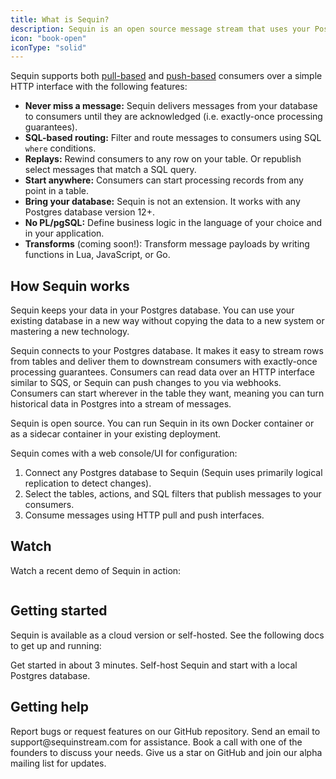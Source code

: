 ```yaml
---
title: What is Sequin?
description: Sequin is an open source message stream that uses your Postgres tables as the storage layer. This means you can turn existing Postgres tables into streams with exactly-once processing. And compared to other streaming systems like Kafka, Sequin offers a much richer feature-set, like SQL-based routing and rewinds.
icon: "book-open"
iconType: "solid"
---
```


Sequin supports both [pull-based](/core-concepts#pull-consumers) and [push-based](/core-concepts#push-consumers) consumers over a simple HTTP interface with the following features:

- **Never miss a message:** Sequin delivers messages from your database to consumers until they are acknowledged (i.e. exactly-once processing guarantees).
- **SQL-based routing:** Filter and route messages to consumers using SQL `where` conditions.
- **Replays:** Rewind consumers to any row on your table. Or republish select messages that match a SQL query.
- **Start anywhere:** Consumers can start processing records from any point in a table.
- **Bring your database:** Sequin is not an extension. It works with any Postgres database version 12+.
- **No PL/pgSQL:** Define business logic in the language of your choice and in your application.
- **Transforms** (coming soon!): Transform message payloads by writing functions in Lua, JavaScript, or Go.

## How Sequin works

Sequin keeps your data in your Postgres database. You can use your existing database in a new way without copying the data to a new system or mastering a new technology.

Sequin connects to your Postgres database. It makes it easy to stream rows from tables and deliver them to downstream consumers with exactly-once processing guarantees. Consumers can read data over an HTTP interface similar to SQS, or Sequin can push changes to you via webhooks. Consumers can start wherever in the table they want, meaning you can turn historical data in Postgres into a stream of messages.

Sequin is open source. You can run Sequin in its own Docker container or as a sidecar container in your existing deployment.

Sequin comes with a web console/UI for configuration:

1. Connect any Postgres database to Sequin (Sequin uses primarily logical replication to detect changes).
2. Select the tables, actions, and SQL filters that publish messages to your consumers.
3. Consume messages using HTTP pull and push interfaces.

## Watch

Watch a recent demo of Sequin in action:

<script src="https://fast.wistia.com/embed/medias/uwj355teq0.jsonp" async></script>
<script src="https://fast.wistia.com/assets/external/E-v1.js" async></script>
<div className="wistia_responsive_padding" style={{padding: '54.37% 0 0 0', position: 'relative'}}>
  <div className="wistia_responsive_wrapper" style={{height: '100%', left: 0, position: 'absolute', top: 0, width: '100%'}}>
    <div className="wistia_embed wistia_async_uwj355teq0 seo=true videoFoam=true" style={{height: '100%', position: 'relative', width: '100%'}}>
      <div className="wistia_swatch" style={{height: '100%', left: 0, opacity: 0, overflow: 'hidden', position: 'absolute', top: 0, transition: 'opacity 200ms', width: '100%'}}>
        <img src="https://fast.wistia.com/embed/medias/uwj355teq0/swatch" style={{filter: 'blur(5px)', height: '100%', objectFit: 'contain', width: '100%'}} alt="" aria-hidden="true" onLoad="this.parentNode.style.opacity=1;" />
      </div>
    </div>
  </div>
</div>

## Getting started

Sequin is available as a cloud version or self-hosted. See the following docs to get up and running:

<Card title="Cloud Quickstart" icon="cloud" href="/quickstart" horizontal>
  Get started in about 3 minutes.
</Card>
<Card title="Self-hosted Quickstart" icon="docker" href="/self-hosting/docker-compose" horizontal>
  Self-host Sequin and start with a local Postgres database.
</Card>

## Getting help
<CardGroup>
  <Card title="Open an issue" icon="github" href="https://github.com/sequinstream/sequin">
    Report bugs or request features on our GitHub repository.
  </Card>
  <Card title="Email support" icon="envelope" href="mailto:support@sequinstream.com">
    Send an email to support@sequinstream.com for assistance.
  </Card>
  <Card title="Schedule a call" icon="phone" href="https://calendly.com/sequin_io/vip-meeting">
    Book a call with one of the founders to discuss your needs.
  </Card>
  <Card title="Stay updated" icon="star" href="https://sequinstream.com/alpha">
    Give us a star on GitHub and join our alpha mailing list for updates.
  </Card>
</CardGroup>
